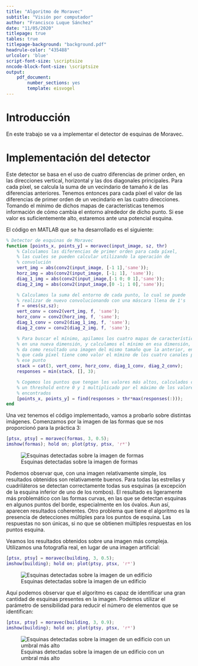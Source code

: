 ```yaml
---
title: "Algoritmo de Moravec"
subtitle: "Visión por computador"
author: "Francisco Luque Sánchez"
date: "11/05/2020"
titlepage: true
tables: true
titlepage-background: "background.pdf"
headrule-color: "435488"
urlcolor: 'blue'
script-font-size: \scriptsize
nncode-block-font-size: \scriptsize
output:
    pdf_document:
        number_sections: yes
        template: eisvogel
---
```


# Introducción

En este trabajo se va a implementar el detector de esquinas de
Moravec.

# Implementación del detector

Este detector se basa en el uso de cuatro diferencias de primer orden,
en las direcciones vertical, horizontal y las dos diagonales
principales. Para cada píxel, se calcula la suma de un vecindario de
tamaño $k$ de las diferencias anteriores. Tenemos entonces para cada
píxel el valor de las diferencias de primer orden de un vecindario en
las cuatro direcciones. Tomando el mínimo de dichos mapas de
características tenemos información de cómo cambia el entorno
alrededor de dicho punto. Si ese valor es suficientemente alto, estaremos
ante una potencial esquina.

El código en MATLAB que se ha desarrollado es el siguiente:

```matlab
% Detector de esquinas de Moravec
function [points_x, points_y] = moravec(input_image, sz, thr)
    % Calculamos las diferencias de primer orden para cada píxel,
    % las cuales se pueden calcular utilizando la operación de
    % convolución
    vert_img = abs(conv2(input_image, [-1 1],'same'));
    horz_img = abs(conv2(input_image, [-1; 1], 'same'));
    diag_1_img = abs(conv2(input_image,[-1 0; 0 1],'same'));
    diag_2_img = abs(conv2(input_image,[0 -1; 1 0],'same'));

    % Calculamos la suma del entorno de cada punto, lo cual se puede
    % realizar de nuevo convolucionando con una máscara llena de 1's
    f = ones(sz,sz);
    vert_conv = conv2(vert_img, f, 'same');
    horz_conv = conv2(horz_img, f, 'same');
    diag_1_conv = conv2(diag_1_img, f, 'same');
    diag_2_conv = conv2(diag_2_img, f, 'same');

    % Para buscar el mínimo, apilamos los cuatro mapas de características
    % en una nueva dimensión, y calculamos el mínimo en esa dimensión, lo
    % da como resultado una imagen del mismo tamaño que la anterior, en la
    % que cada píxel tiene como valor el mímino de los cuatro canales para
    % ese punto
    stack = cat(3, vert_conv, horz_conv, diag_1_conv, diag_2_conv);
    responses = min(stack, [], 3);

    % Cogemos los puntos que tengan los valores más altos, calculados como
    % un threshold entre 0 y 1 multiplicado por el máximo de los valores
    % encontrados
    [points_x, points_y] = find(responses > thr*max(responses(:)));
end
```

Una vez tenemos el código implementado, vamos a probarlo sobre
distintas imágenes. Comenzamos por la imagen de las formas que se nos
proporcionó para la práctica 3:

```matlab
[ptsx, ptsy] = moravec(formas, 3, 0.5);
imshow(formas); hold on; plot(ptsy, ptsx, 'r*')
```

![Esquinas detectadas sobre la imagen de formas](formas_detectadas.png)

Podemos observar que, con una imagen relativamente simple, los
resultados obtenidos son relativamente buenos. Para todas las
estrellas y cuadriláteros se detectan correctamente todas sus esquinas
(a excepción de la esquina inferior de uno de los rombos). El
resultado es ligeramente más problemático con las formas curvas, en
las que se detectan esquinas en algunos puntos del borde,
especialmente en los óvalos. Aun así, aparecen resultados coherentes.
Otro problema que tiene el algoritmo es la presencia de detecciones
múltiples para los puntos de esquina. Las respuestas no son únicas, si
no que se obtienen múltiples respuestas en los puntos esquina.

Veamos los resultados obtenidos sobre una imagen más compleja. Utilizamos
una fotografía real, en lugar de una imagen artificial:

```matlab
[ptsx, ptsy] = moravec(building, 3, 0.5);
imshow(building); hold on; plot(ptsy, ptsx, 'r*')
```

![Esquinas detectadas sobre la imagen de un edificio](building_detectadas.png)

Aquí podemos observar que el algoritmo es capaz de identificar una
gran cantidad de esquinas presentes en la imagen. Podemos utilizar el
parámetro de sensibilidad para reducir el número de elementos que se
identifican:

```matlab
[ptsx, ptsy] = moravec(building, 3, 0.9);
imshow(building); hold on; plot(ptsy, ptsx, 'r*')
```

![Esquinas detectadas sobre la imagen de un edificio con un umbral más alto](building_detectadas_fino.png)
